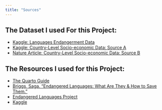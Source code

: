 ```yaml
---
title: "Sources"
---
```


## The Dataset I used For this Project:
  - [Kaggle: Languages Endangerment Data](https://github.com/mrbalikci/endangered-languages/blob/master/data.csv)
  - [Kaggle: Country-Level Socio-economic Data: Source A](https://github.com/mrbalikci/endangered-languages/blob/master/GDP.csv)
  - [Nature Article: Country-Level Socio-economic Data: Source B](https://www.nature.com/articles/s41559-021-01604-y)


## The Resources I used for this Project:
  - [The Quarto Guide](https://quarto.org/docs/guide/)
  - [Briggs, Saga. “Endangered Languages: What Are They & How to Save Them.”](https://www.berlitz.com/blog/endangered-languages)
  - [Endangered Languages Project](https://www.endangeredlanguages.com/#/3/28.506/-95.790/0/100000/0/low/mid/high/dormant)
  - [Kaggle](https://www.kaggle.com/code/xhoong/languages-extinction-level-to-representing-country/report)
 